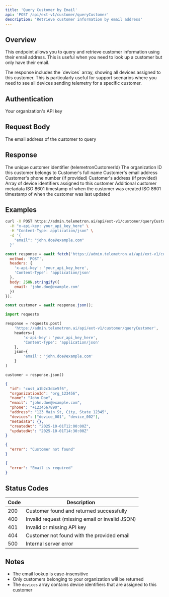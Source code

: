 ```yaml
---
title: 'Query Customer by Email'
api: 'POST /api/ext-v1/customer/queryCustomer'
description: 'Retrieve customer information by email address'
---
```


## Overview

This endpoint allows you to query and retrieve customer information using their email address. This is useful when you need to look up a customer but only have their email.

<Tip>
  The response includes the `devices` array, showing all devices assigned to this customer. This is particularly useful for support scenarios where you need to see all devices sending telemetry for a specific customer.
</Tip>

## Authentication

<ParamField header="x-api-key" type="string" required>
  Your organization's API key
</ParamField>

## Request Body

<ParamField body="email" type="string" required>
  The email address of the customer to query
</ParamField>

## Response

<ResponseField name="id" type="string">
  The unique customer identifier (telemetronCustomerId)
</ResponseField>

<ResponseField name="organizationId" type="string">
  The organization ID this customer belongs to
</ResponseField>

<ResponseField name="name" type="string">
  Customer's full name
</ResponseField>

<ResponseField name="email" type="string">
  Customer's email address
</ResponseField>

<ResponseField name="phone" type="string">
  Customer's phone number (if provided)
</ResponseField>

<ResponseField name="address" type="string">
  Customer's address (if provided)
</ResponseField>

<ResponseField name="devices" type="array">
  Array of device identifiers assigned to this customer
</ResponseField>

<ResponseField name="metadata" type="object">
  Additional customer metadata
</ResponseField>

<ResponseField name="createdAt" type="string">
  ISO 8601 timestamp of when the customer was created
</ResponseField>

<ResponseField name="updatedAt" type="string">
  ISO 8601 timestamp of when the customer was last updated
</ResponseField>

## Examples

<RequestExample>

```bash cURL
curl -X POST https://admin.telemetron.ai/api/ext-v1/customer/queryCustomer \
  -H "x-api-key: your_api_key_here" \
  -H "Content-Type: application/json" \
  -d '{
    "email": "john.doe@example.com"
  }'
```

```javascript JavaScript
const response = await fetch('https://admin.telemetron.ai/api/ext-v1/customer/queryCustomer', {
  method: 'POST',
  headers: {
    'x-api-key': 'your_api_key_here',
    'Content-Type': 'application/json'
  },
  body: JSON.stringify({
    email: 'john.doe@example.com'
  })
});

const customer = await response.json();
```

```python Python
import requests

response = requests.post(
    'https://admin.telemetron.ai/api/ext-v1/customer/queryCustomer',
    headers={
        'x-api-key': 'your_api_key_here',
        'Content-Type': 'application/json'
    },
    json={
        'email': 'john.doe@example.com'
    }
)

customer = response.json()
```

</RequestExample>

<ResponseExample>

```json Success
{
  "id": "cust_a1b2c3d4e5f6",
  "organizationId": "org_123456",
  "name": "John Doe",
  "email": "john.doe@example.com",
  "phone": "+1234567890",
  "address": "123 Main St, City, State 12345",
  "devices": ["device_001", "device_002"],
  "metadata": {},
  "createdAt": "2025-10-01T12:00:00Z",
  "updatedAt": "2025-10-01T14:30:00Z"
}
```

```json Error - Not Found
{
  "error": "Customer not found"
}
```

```json Error - Missing Email
{
  "error": "Email is required"
}
```

</ResponseExample>

## Status Codes

| Code | Description |
|------|-------------|
| 200 | Customer found and returned successfully |
| 400 | Invalid request (missing email or invalid JSON) |
| 401 | Invalid or missing API key |
| 404 | Customer not found with the provided email |
| 500 | Internal server error |

## Notes

- The email lookup is case-insensitive
- Only customers belonging to your organization will be returned
- The `devices` array contains device identifiers that are assigned to this customer

